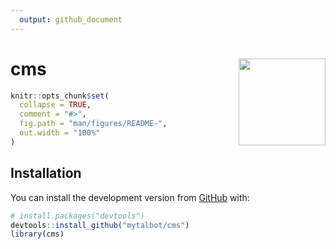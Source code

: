 ```yaml
---
  output: github_document
---
```


<!-- README.md is generated from README.Rmd. Please edit that file -->

# cms <img src="https://talbotsr.com/cms/logo.png" align="right" height="139" />
  
  
```r
knitr::opts_chunk$set(
  collapse = TRUE,
  comment = "#>",
  fig.path = "man/figures/README-",
  out.width = "100%"
)
```

## Installation
You can install the development version from [GitHub](https://github.com/) with:
  
``` r
# install.packages("devtools")
devtools::install_github("mytalbot/cms")
library(cms)
```

